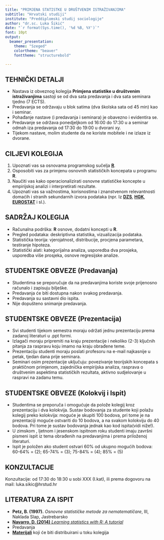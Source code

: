 ```yaml
---
title: "PRIMJENA STATISTKE U DRUŠTVENIM ISTRAŽIVANJIMA"
subtitle: "Hrvatski studiji"
institute: "Preddiplomski studij sociologije"
author: "dr.sc. Luka Šikić"
date: "`r format(Sys.time(), '%d %B, %Y')`"
font: 10pt
output: 
  beamer_presentation:
    theme: "Szeged"
    colortheme: "beaver"
    fonttheme: "structurebold"

---
```


## TEHNIČKI DETALJI

- Nastava iz obveznog kolegija **Primjena statistike u društvenim istraživanjima** sastoji se od dva sata predavanja i dva sata seminara tjedno (7 ECTS). 
- Predavanja se održavaju u blok satima (dva školska sata od 45 min) kao i seminar.
- Pohađanje nastave (i predavanja i seminara) je obavezno i evidentira se. 
- Predavanje se održava ponedjeljkom od 16:00 do 17:30 u a seminar odmah iza predavanja od 17:30 do 19:00 u dvorani xy. 
- Tijekom nastave, molim studente da ne koriste mobitele i ne izlaze iz dvorane.


## CILJEVI KOLEGIJA

1. Upoznati vas sa osnovama programskog sučelja [**R**](https://rstudio.com/).
2. Osposobiti vas za primjenu osnovnih statističkih koncepata u programu **R**. 
3. Naučiti vas kako operacionalizirati osnovne statističke koncepte u empirijskoj analizi i interpretirati rezultate. 
4. Upoznati vas sa važnostima, korisnostima i znanstvenom relevantnosti domaćih i stranih sekundarnih izvora podataka (npr. Iz [**DZS**](https://www.dzs.hr/), [**HGK**](https://www.hgk.hr/), [**EUROSTAT**](https://ec.europa.eu/eurostat/data/database) i sl.).


## SADRŽAJ KOLEGIJA

- Računalna podrška: **R** osnove, dodatni koncepti u **R**.
- Pregled podataka: deskriptivna statistika, vizualizacija podataka.
- Statistička teorija: vjerojatnost, distribucije, procjena parametara, testiranje hipoteza.
- Statistički alati: kategorijalna analiza, usporedba dva prosjeka, usporedba više prosjeka, osnove regresijske analize.


## STUDENTSKE OBVEZE (Predavanja)

- Studentima se preporučuje da na predavanjima koriste svoje prijenosno računalo i zapisuju bilješke.
- Predavanja će biti dostupna nakon svakog predavanja.
- Predavanja su sastavni dio ispita.
- Nije dopušteno snimanje predavanja.


## STUDENTSKE OBVEZE (Prezentacija)

- Svi studenti tijekom semestra moraju održati jednu prezentaciju prema zadanoj literaturi u .ppt formi.   
- Izlagači  moraju pripremiti na kraju prezentacije i nekoliko (2-3) ključnih pitanja za raspravu koju imamo na kraju obrađene teme.
- Prezentaciju studenti moraju poslati profesoru na e-mail najkasnije u petak, tjedan dana prije seminara. 
- Seminari osim prezentacije uključuju: povezivanje teorijskih koncepata s praktičnom primjenom, zajednička empirijska analiza, rasprava o društvenim aspektima statističkih rezultata, aktivno sudjelovanje u raspravi na zadanu temu.


## STUDENTSKE OBVEZE (Kolokvij i Ispit)

- Studentima se preporuča i omogućuje da polože kolegij kroz prezentaciju i dva kolokvija. Sustav bodovanja za studente koji polažu kolegij preko kolokvija: moguće je skupiti 100 bodova, pri tome je na prezentaciji moguće ostvariti do 10 bodova, a na svakom kolokviju do 40 bodova. Pri tome je sustav bodovanja jednak kao kod ispita(vidi niže!).
- U zimskom , ljetnom   i jesenskom  ispitnom roku studenti imaju završni pismeni ispit iz tema obrađenih na predavanjima i prema priloženoj literaturi. 
- Ispit je položen ako student ostvari 60% od ukupno mogućih bodova: 60-64% = (2); 65-74% = (3); 75-84% = (4); 85% = (5)

## KONZULTACIJE

Konzultacije:  od 17:30 do 18:30 u sobi XXX (I.kat), ili prema dogovoru na mail: luka.sikic@hrstud.hr

## LITERATURA ZA ISPIT

- **Petz, B. (1997).** *Osnovne statističke metode za nematematičare*, III, Naklada  Slap, Jastrebarsko
- [**Navarro, D. (2014)** *Learning statistics with R: A tutorial*](https://learningstatisticswithr.com/)
- Predavanja
- [**Materijali**](https://github.com/BrbanMiro/Statistika) koji će biti distribuirani u toku kolegija



